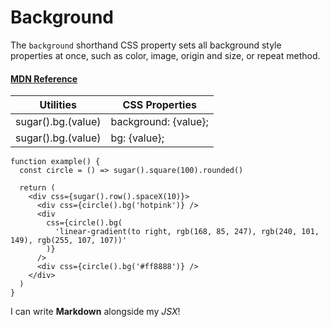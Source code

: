 # Background

The `background` shorthand CSS property sets all background style properties at once, such as color, image, origin and size, or repeat method.

#### [MDN Reference](https://developer.mozilla.org/docs/Web/CSS/background)

| Utilities          | CSS Properties       |
| ------------------ | -------------------- |
| sugar().bg.(value) | background: {value}; |
| sugar().bg.(value) | bg: {value};         |

```tsx live
function example() {
  const circle = () => sugar().square(100).rounded()

  return (
    <div css={sugar().row().spaceX(10)}>
      <div css={circle().bg('hotpink')} />
      <div
        css={circle().bg(
          'linear-gradient(to right, rgb(168, 85, 247), rgb(240, 101, 149), rgb(255, 107, 107))'
        )}
      />
      <div css={circle().bg('#ff8888')} />
    </div>
  )
}
```

I can write **Markdown** alongside my _JSX_!
